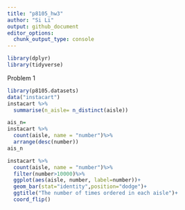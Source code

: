 ```yaml
---
title: "p8105_hw3"
author: "Si Li"
output: github_document
editor_options: 
  chunk_output_type: console
---
```


```r
library(dplyr)
library(tidyverse)
```

Problem 1
```r
library(p8105.datasets)
data("instacart")
instacart %>% 
  summarise(n_aisle= n_distinct(aisle))

ais_n=
instacart %>% 
  count(aisle, name = "number")%>% 
  arrange(desc(number))
ais_n

instacart %>% 
  count(aisle, name = "number")%>% 
  filter(number>10000)%>% 
  ggplot(aes(aisle, number, label=number))+
  geom_bar(stat="identity",position="dodge")+
  ggtitle("The number of times ordered in each aisle")+
  coord_flip()
```